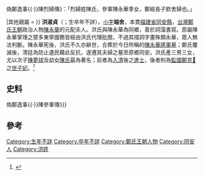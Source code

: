 {{refimprove|time=2015-01-27T04:15:41+00:00}}
{{東亞女性歷史人物
|名稱 = 洪淑貞
|身份 = [[士大夫|士族]]夫人
|國家 = [[鄭氏王朝|鄭氏王朝]]
|族裔 = [[閩南人|閩南人]]
|小字 = 端舍
|婚年=
|諡號=
|墓葬 = [[陳永華將軍墓|陳永華將軍墓]]
|父親 = [[洪旭|洪旭]]
|夫 = [[陳永華_(明朝將領)|陳永華]]
|婚姻名份 = [[妻|妻]]
|夫之父 = [[陳鼎|陳鼎]]
|兄弟 = 長兄[[洪磊_(明鄭)|洪磊]]
|姊妹=
|子 = 次子[[陳夢球|陳夢球]]
|女 = 幼女[[陳妃_(台灣)|陳氏]]<ref>《裨海紀遊{{·}}偽鄭逸事{{·}}陳烈婦傳》：「烈婦姓陳氏，參軍陳永華季女，鄭經長子欽舍婦也。」</ref>
|其他親屬 =
}}
'''洪淑貞'''（{{lang-nan|Âng Siok-cheng}}；生卒年不詳），[[乳名|小字]]'''端舍'''，本貫[[福建省|福建省]][[同安縣|同安縣]]，[[台灣|台灣]][[鄭氏王朝|鄭氏王朝]]政治人物[[陳永華_(明朝將領)|陳永華]]的元配夫人。洪氏與陳永華為同鄉，善於詞藻書寫。原屬陳永華掌理之眾多東寧國務皆經由洪氏代理批閱，不過其措詞字畫殊類永華，眾人無法判斷。陳永華死後，洪氏不久亦辭世，合葬於今日所稱的[[陳永華將軍墓|陳永華將軍墓]]；鄭氏覆滅後，清廷為防止遺民藉此反抗，遂遷其夫婦之墓至原鄉同安。洪氏產三男三女，尤以次子[[陳夢球|陳夢球]]及幼女[[陳妃_(台灣)|陳氏]]最為著名；前者為[[台灣清治時期|入清]]後之[[進士|進士]]，後者則為[[攝政|監國]][[鄭克𡒉|鄭克𡒉]]之[[世子妃|世子妃]]。<ref>{{Cite web |url=http://memory.ncl.edu.tw/tm_cgi/hypage.cgi?HYPAGE=toolbox_figure_detail.hpg&project_id=twpeop&dtd_id=15&subject_name=%E8%87%BA%E7%81%A3%E6%AD%B7%E5%8F%B2%E4%BA%BA%E7%89%A9%E5%B0%8F%E5%82%B3--%E6%98%8E%E6%B8%85%E6%9A%A8%E6%97%A5%E6%93%9A%E6%99%82%E6%9C%9F&subject_url=toolbox_figure.hpg&xml_id=0000008973&who=%E6%B4%AA%E6%B7%91%E8%B2%9E |title=洪淑貞 - 臺灣記憶 Taiwan Memory--國家圖書館 |access-date=2015-01-27 |archive-date=2019-06-05 |archive-url=https://web.archive.org/web/20190605102141/http://memory.ncl.edu.tw/tm_cgi/hypage.cgi?HYPAGE=toolbox_figure_detail.hpg&project_id=twpeop&dtd_id=15&subject_name=%E8%87%BA%E7%81%A3%E6%AD%B7%E5%8F%B2%E4%BA%BA%E7%89%A9%E5%B0%8F%E5%82%B3--%E6%98%8E%E6%B8%85%E6%9A%A8%E6%97%A5%E6%93%9A%E6%99%82%E6%9C%9F&subject_url=toolbox_figure.hpg&xml_id=0000008973&who=%E6%B4%AA%E6%B7%91%E8%B2%9E |dead-url=no }}</ref>

== 史料 ==
{{quote|婦洪氏，小字端舍，與公同邑人，賦質幽嫻。自於歸，有齊眉舉案風。晨興，盥沐畢，夫婦衣冠襝衽，揖而後語。尤長於詞翰，精刀札，閨門之內，切磋不異良友，公冗不暇給，凡文移、尺牘、屬稿及丹筆批答，多洪為捉刀，而措語字畫，與公無異，人不能別；白首相莊無間語。子三人，夢緯、夢球、夢□；今夢球成進士，在史館。|《[[裨海紀遊|裨海紀遊]]{{·}}偽鄭逸事{{·}}陳參軍傳》}}

== 參考 ==
{{reflist}}
{{東寧王朝}}
[[Category:生年不詳|Category:生年不詳]]
[[Category:卒年不詳|Category:卒年不詳]]
[[Category:鄭氏王朝人物|Category:鄭氏王朝人物]]
[[Category:同安人|Category:同安人]]
[[Category:洪姓|Category:洪姓]]